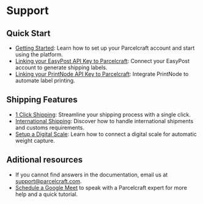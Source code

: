 # Support

## Quick Start
- [Getting Started](/getting-started): Learn how to set up your Parcelcraft account and start using the platform.
- [Linking your EasyPost API Key to Parcelcraft](/getting-started/connect-easypost): Connect your EasyPost account to generate shipping labels.
- [Linking your PrintNode API Key to Parcelcraft](/enable-1-click-shipping/setup-printnode-account): Integrate PrintNode to automate label printing.

## Shipping Features
- [1 Click Shipping](/enable-1-click-shipping): Streamline your shipping process with a single click.
- [International Shipping](/international-shipping): Discover how to handle international shipments and customs requirements.
- [Setup a Digital Scale](/additional-automation/setup-a-digital-scale): Learn how to connect a digital scale for automatic weight capture.

## Aditional resources
- If you cannot find answers in the documentation, email us at [support@parcelcraft.com](mailto:support@parcelcraft.com).
- [Schedule a Google Meet](https://calendly.com/parcelcraft/meeting) to speak with a Parcelcraft expert for more help and a quick tutorial.

